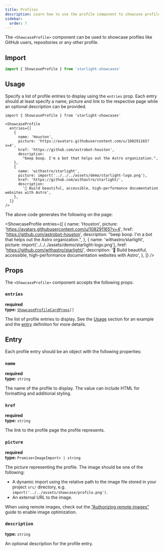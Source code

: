 ```yaml
---
title: Profiles
description: Learn how to use the profile component to showcase profiles including a name, description, picture and link.
sidebar:
  order: 7
---
```


The `<ShowcaseProfile>` component can be used to showcase profiles like GitHub users, repositories or any other profile.

## Import

```js
import { ShowcaseProfile } from 'starlight-showcases'
```

## Usage

Specify a list of profile entries to display using the `entries` prop.
Each entry should at least specify a name, picture and link to the respective page while an optional description can be provided.

```mdx title="src/content/docs/showcase.mdx"
import { ShowcaseProfile } from 'starlight-showcases'

<ShowcaseProfile
  entries={[
    {
      name: 'Houston',
      picture: 'https://avatars.githubusercontent.com/u/108291165?v=4',
      href: 'https://github.com/astrobot-houston',
      description:
        "beep boop. I'm a bot that helps out the Astro organization.",
    },
    {
      name: 'withastro/starlight',
      picture: import('../../../assets/demo/starlight-logo.png'),
      href: 'https://github.com/withastro/starlight/',
      description:
        '🌟 Build beautiful, accessible, high-performance documentation websites with Astro',
    },
  ]}
/>
```

The above code generates the following on the page:


<ShowcaseProfile
  entries={[
    {
      name: 'Houston',
      picture: 'https://avatars.githubusercontent.com/u/108291165?v=4',
      href: 'https://github.com/astrobot-houston',
      description:
        "beep boop. I'm a bot that helps out the Astro organization.",
    },
    {
      name: 'withastro/starlight',
      picture: import('../../../assets/demo/starlight-logo.png'),
      href: 'https://github.com/withastro/starlight/',
      description:
        '🌟 Build beautiful, accessible, high-performance documentation websites with Astro',
    },
  ]}
/>

## Props

The `<ShowcaseProfile>` component accepts the following props:

### `entries`

**required**  
**type:** <code><a href="#entry">ShowcaseProfileCardProps</a>[]</code>

The list of profile entries to display.
See the [Usage](#usage) section for an example and the [entry](#entry) definition for more details.

## Entry

Each profile entry should be an object with the following properties:

### `name`

**required**  
**type:** `string`

The name of the profile to display.
The value can include HTML for formatting and additional styling.

### `href`

**required**  
**type:** `string`

The link to the profile page the profile represents.

### `picture`

**required**  
**type:** `Promise<ImageImport> | string`

The picture representing the profile.
The image should be one of the following:

- A dynamic import using the relative path to the image file stored in your project `src/` directory, e.g. `import('../../assets/showcase/profile.png')`.
- An external URL to the image.

When using remote images, check out the [“Authorizing remote images”](https://docs.astro.build/en/guides/images/#authorizing-remote-images) guide to enable image optimization.

### `description`

**type:** `string`

An optional description for the profile entry.
